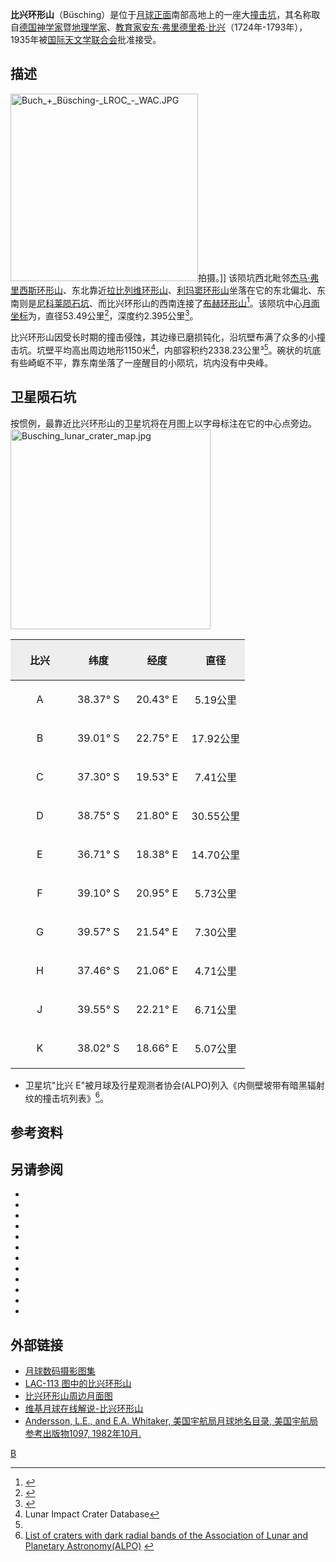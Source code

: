 {{lunar crater data|
 image= Busching LO iv 095 h2.jpg|240px]]|
 caption=[[月球轨道器4号|月球轨道器4号]]拍摄的图像|
 latitude=38.04|
 N_or_S=S|
 longitude=19.96|
 E_or_W=E|
 diameter=53.49公里|
 depth=2.395公里|
 colong=343|
 eponym=[[安东·弗里德里希·比兴|安东·弗里德里希·比兴]]}}
'''比兴环形山'''（Büsching）是位于[[月球正面|月球正面]]南部高地上的一座大[[撞击坑|撞击坑]]，其名称取自[[德国|德国]][[神学家|神学家]]暨[[地理学家|地理学家]]、[[教育家|教育家]][[安东·弗里德里希·比兴|安东·弗里德里希·比兴]]（1724年-1793年），1935年被[[国际天文学联合会|国际天文学联合会]]批准接受。

==描述==
[[Image:Buch_+_Büsching-_LROC_-_WAC.JPG|300px]]拍摄。]]
该陨坑西北毗邻[[杰马·弗里西斯环形山|杰马·弗里西斯环形山]]、东北靠近[[拉比列维环形山|拉比列维环形山]]、[[利玛窦环形山|利玛窦环形山]]坐落在它的东北偏北、东南则是[[尼科莱陨石坑|尼科莱陨石坑]]、而比兴环形山的西南连接了[[布赫环形山|布赫环形山]]<ref>{{Cite web |url=http://planetarynames.wr.usgs.gov/images/Lunar/lac_113_lo.pdf |title=Crater Büsching on LAC-113 map. |access-date=2016-09-11 |archive-date=2020-05-31 |archive-url=https://web.archive.org/web/20200531103139/https://planetarynames.wr.usgs.gov/images/Lunar/lac_113_lo.pdf |dead-url=no }}</ref>。该陨坑中心[[月面坐标|月面坐标]]为{{Coord|38.04|S|19.96|E|globe:Moon|nogoogle=1|noosm=1}}，直径53.49公里<ref name="IAU">{{Cite web |url=http://planetarynames.wr.usgs.gov/Feature/949 |title=Directory of the International Astronomical Union |access-date=2016-09-11 |archive-date=2018-07-14 |archive-url=https://web.archive.org/web/20180714022411/https://planetarynames.wr.usgs.gov/Feature/949 |dead-url=no }}</ref>，深度约2.395公里<ref>{{Cite web |url=http://fisherka.csolutionshosting.net/astronote/plan/craterdepth/html/CraterDepthFeatureNameWestfall.html |title=John E. Westfall's Atlas of the Lunar Terminator, Cambridge Univ. Press (2000) |accessdate=2016-09-11 |archive-date=2014-12-18 |archive-url=https://archive.today/20141218234310/http://fisherka.csolutionshosting.net/astronote/plan/craterdepth/html/CraterDepthFeatureNameWestfall.html |dead-url=yes }}</ref>。

比兴环形山因受长时期的撞击侵蚀，其边缘已磨损钝化，沿坑壁布满了众多的小撞击坑。坑壁平均高出周边地形1150米<ref name=LICD>Lunar Impact Crater Database</ref>，内部容积约2338.23公里³<ref name="LICD"/>。碗状的坑底有些崎岖不平，靠东南坐落了一座醒目的小陨坑，坑内没有中央峰。

==卫星陨石坑==
按惯例，最靠近比兴环形山的卫星坑将在月图上以字母标注在它的中心点旁边。
[[Image:Busching_lunar_crater_map.jpg|320px]]

{| class="wikitable"
!width="25%" style="background:#eeeeee;" |比兴
!width="25%" style="background:#eeeeee;" |纬度
!width="25%" style="background:#eeeeee;" |经度 
!width="25%" style="background:#eeeeee;" |直径
|-
|align="center"|A
|align="center"|38.37° S
|align="center"|20.43° E
|align="center"|5.19公里
|-
|align="center"|B
|align="center"|39.01° S
|align="center"|22.75° E
|align="center"|17.92公里
|-
|align="center"|C
|align="center"|37.30° S
|align="center"|19.53° E
|align="center"|7.41公里
|-
|align="center"|D
|align="center"|38.75° S
|align="center"|21.80° E
|align="center"|30.55公里
|-
|align="center"|E
|align="center"|36.71° S
|align="center"|18.38° E
|align="center"|14.70公里
|-
|align="center"|F
|align="center"|39.10° S
|align="center"|20.95° E
|align="center"|5.73公里
|-
|align="center"|G
|align="center"|39.57° S
|align="center"|21.54° E
|align="center"|7.30公里
|-
|align="center"|H
|align="center"|37.46° S
|align="center"|21.06° E
|align="center"|4.71公里
|-
|align="center"|J
|align="center"|39.55° S
|align="center"|22.21° E
|align="center"|6.71公里
|-
|align="center"|K
|align="center"|38.02° S
|align="center"|18.66° E
|align="center"|5.07公里
|}{{clear}}
* 卫星坑"比兴 E"被月球及行星观测者协会(ALPO)列入《内侧壁坡带有暗黑辐射纹的撞击坑列表》<ref>[http://www.zone-vx.com/alpo-bcp-longlist.pdf List of craters with dark radial bands of the Association of Lunar and Planetary Astronomy(ALPO)] {{webarchive|url=https://web.archive.org/web/20131203025135/http://www.zone-vx.com/alpo-bcp-longlist.pdf |date=2013-12-03 }}</ref>。
==参考资料==
{{Reflist}}
==另请参阅==
{{commons category}}
{{refbegin}}
* {{cite book
  | last1 = Andersson
  | first1 = L. E.
  | last2 = Whitaker
  | first2 = E. A.
  | authorlink2 = Ewen Whitaker
  | date = 1982
  | title = [[NASA|NASA]] Catalogue of Lunar Nomenclature
  | publisher = NASA RP-1097
  | ref = harv
  }}
* {{cite web
  | last = Blue
  | first = Jennifer
  | date = July 25, 2007
  | title = Gazetteer of Planetary Nomenclature
  | publisher = [[United_States_Geological_Survey|USGS]]
  | url = http://planetarynames.wr.usgs.gov/
  | accessdate = 2007-08-05
  | ref = harv
  | archive-date = 2019-12-13
  | archive-url = https://web.archive.org/web/20191213141228/https://planetarynames.wr.usgs.gov/
  | dead-url = no
  }}
* {{cite book
  | last1 = Bussey
  | first1 = B.
  | authorlink1 = Ben Bussey
  | last2 = Spudis
  | first2 = P.
  | authorlink2 = Paul Spudis
  | date = 2004
  | title = The Clementine Atlas of the Moon
  | publisher = Cambridge University Press
  | location = New York
  | isbn = 978-0-521-81528-4
  | ref = harv
  }}
* {{cite book
  | last1 = Cocks
  | first1 = Elijah E.
  | last2 = Cocks
  | first2 = Josiah C.
  | date = 1995
  | title = Who's Who on the Moon: A Biographical Dictionary of Lunar Nomenclature
  | url = https://archive.org/details/isbn_9780936389271
  | publisher = Tudor Publishers
  | isbn = 978-0-936389-27-1
  | ref = harv
  }}
* {{cite web
  | last = McDowell
  | first = Jonathan
  | date = July 15, 2007
  | url = http://host.planet4589.org/astro/lunar/
  | title = Lunar Nomenclature
  | publisher = Jonathan's Space Report
  | accessdate = 2007-10-24
  | ref = harv
  | archive-date = 2019-06-21
  | archive-url = https://web.archive.org/web/20190621012337/http://host.planet4589.org/astro/lunar/
  | dead-url = no
  }}
* {{cite journal| last1 = Menzel| first1 = D. H.| last2 = Minnaert| first2 = M.| last3 = Levin| first3 = B.| last4 = Dollfus| first4 = A.| last5 = Bell| first5 = B.| title = Report on Lunar Nomenclature by the Working Group of Commission 17 of the IAU| doi = 10.1007/BF00171763| journal = Space Science Reviews| volume = 12| issue = 2| pages = 136–186| date = 1971| bibcode = 1971SSRv...12..136M| ref = harv}}
* {{cite book
  | first = Patrick
  | last = Moore
  | authorlink = Patrick Moore
  | date = 2001
  | title = On the Moon
  | url = https://archive.org/details/patrickmooreonmo00patr
  | publisher = Sterling Publishing Co.
  | isbn = 978-0-304-35469-6
  | ref = harv
  }}
* {{cite book
  | first = Fred W.
  | last = Price
  | date = 1988
  | title = The Moon Observer's Handbook
  | publisher = Cambridge University Press
  | isbn = 978-0-521-33500-3
  | ref = harv
  }}
* {{cite book
  | last = Rükl
  | first = Antonín
  | authorlink = Antonín Rükl
  | date = 1990
  | title = Atlas of the Moon
  | publisher = Kalmbach Books
  | isbn = 978-0-913135-17-4
  | ref = harv
  }}
* {{cite book
  | last = Webb
  | first = Rev. T. W.
  | authorlink = Thomas William Webb
  | date = 1962
  | title = Celestial Objects for Common Telescopes
  | url = https://archive.org/details/celestialobjects00webb
  | edition = 6th revised
  | publisher = Dover
  | isbn = 978-0-486-20917-3
  | ref = harv
  }}
* {{cite book
  | first = Ewen A.
  | last = Whitaker
  | authorlink = Ewen Whitaker
  | date = 1999
  | title = Mapping and Naming the Moon
  | publisher = Cambridge University Press
  | isbn = 978-0-521-62248-6
  | ref = harv
  }}
* {{cite book
  | first = Peter T.
  | last = Wlasuk
  | date = 2000
  | title = Observing the Moon
  | publisher = Springer
  | isbn = 978-1-85233-193-1
  | ref = harv
 }}
{{refend}}

==外部链接==
* [http://www.lpi.usra.edu/resources/lunar_orbiter/bin/srch_nam.shtml?Busching%7C0 月球数码摄影图集] {{Wayback|url=http://www.lpi.usra.edu/resources/lunar_orbiter/bin/srch_nam.shtml?Busching%7C0 |date=20201127013702 }}
* [http://www.lpi.usra.edu/resources/mapcatalog/LAC/lac113/ LAC-113 图中的比兴环形山] {{Wayback|url=http://www.lpi.usra.edu/resources/mapcatalog/LAC/lac113/ |date=20160304075407 }}
* [http://www.lpi.usra.edu/resources/mapcatalog/usgs/I695/ 比兴环形山周边月面图] {{Wayback|url=http://www.lpi.usra.edu/resources/mapcatalog/usgs/I695/ |date=20160304071911 }}
* [http://the-moon.wikispaces.com/Büsching 维基月球在线解说-比兴环形山] {{Wayback|url=http://the-moon.wikispaces.com/B%C3%BCsching |date=20180530174908 }}
* [http://planet4589.org/astro/lunar/RP-1097.pdf Andersson, L.E., and E.A. Whitaker, 美国宇航局月球地名目录, 美国宇航局参考出版物1097, 1982年10月.] {{Wayback|url=http://planet4589.org/astro/lunar/RP-1097.pdf |date=20141006125838 }}

[[Category:月球环形山|B]]
{{月球环形山 (A-B)}}
